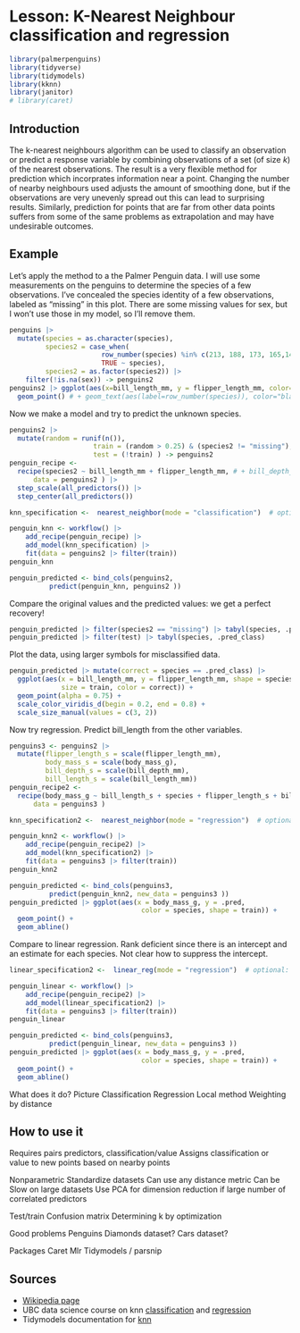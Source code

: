 # Lesson: K-Nearest Neighbour classification and regression

```r
library(palmerpenguins)
library(tidyverse)
library(tidymodels)
library(kknn)
library(janitor)
# library(caret)
```

## Introduction

The k-nearest neighbours algorithm can be used to classify an observation or predict a response variable by combining observations of a set (of size $k$) of the nearest observations. The result is a very flexible method for prediction which incorprates information near a point. Changing the number of nearby neighbours used adjusts the amount of smoothing done, but if the observations are very unevenly spread out this can lead to surprising results. Similarly, prediction for points that are far from other data points suffers from some of the same problems as extrapolation and may have undesirable outcomes.

## Example

Let's apply the method to a the Palmer Penguin data. I will use some measurements on the penguins to determine the species of a few observations. I've concealed the species identity of a few observations, labeled as "missing" in this plot. There are some missing values for sex, but I won't use those in my model, so I'll remove them.

```r
penguins |>
  mutate(species = as.character(species), 
         species2 = case_when(
                       row_number(species) %in% c(213, 188, 173, 165,146, 100, 231, 96, 217, 254) ~ "missing", 
                       TRUE ~ species),
         species2 = as.factor(species2)) |>
    filter(!is.na(sex)) -> penguins2
penguins2 |> ggplot(aes(x=bill_length_mm, y = flipper_length_mm, color=species2)) +
  geom_point() # + geom_text(aes(label=row_number(species)), color="black", label.size=0.1)
```

Now we make a model and try to predict the unknown species. 

```r
penguins2 |> 
  mutate(random = runif(n()),
                     train = (random > 0.25) & (species2 != "missing"),
                     test = (!train) ) -> penguins2
penguin_recipe <- 
  recipe(species2 ~ bill_length_mm + flipper_length_mm, # + bill_depth_mm + body_mass_g, # add to improve model
      data = penguins2 ) |>
  step_scale(all_predictors()) |>
  step_center(all_predictors()) 

knn_specification <-  nearest_neighbor(mode = "classification")  # optional: neighbours = <integer>

penguin_knn <- workflow() |> 
    add_recipe(penguin_recipe) |>
    add_model(knn_specification) |>
    fit(data = penguins2 |> filter(train))
penguin_knn

penguin_predicted <- bind_cols(penguins2,
          predict(penguin_knn, penguins2 ))

```

Compare the original values and the predicted values: we get a perfect recovery!

```r
penguin_predicted |> filter(species2 == "missing") |> tabyl(species, .pred_class)
penguin_predicted |> filter(test) |> tabyl(species, .pred_class)
```

Plot the data, using larger symbols for misclassified data.

```r
penguin_predicted |> mutate(correct = species == .pred_class) |>
  ggplot(aes(x = bill_length_mm, y = flipper_length_mm, shape = species, 
             size = train, color = correct)) +
  geom_point(alpha = 0.75) +
  scale_color_viridis_d(begin = 0.2, end = 0.8) + 
  scale_size_manual(values = c(3, 2))

```


Now try regression. Predict bill_length from the other variables.

```r
penguins3 <- penguins2 |>
  mutate(flipper_length_s = scale(flipper_length_mm), 
         body_mass_s = scale(body_mass_g),
         bill_depth_s = scale(bill_depth_mm),
         bill_length_s = scale(bill_length_mm))
penguin_recipe2 <- 
  recipe(body_mass_g ~ bill_length_s + species + flipper_length_s + bill_depth_s, 
      data = penguins3 )  

knn_specification2 <-  nearest_neighbor(mode = "regression")  # optional: neighbours = <integer>

penguin_knn2 <- workflow() |> 
    add_recipe(penguin_recipe2) |>
    add_model(knn_specification2) |>
    fit(data = penguins3 |> filter(train))
penguin_knn2

penguin_predicted <- bind_cols(penguins3,
          predict(penguin_knn2, new_data = penguins3 ))
penguin_predicted |> ggplot(aes(x = body_mass_g, y = .pred,
                                 color = species, shape = train)) + 
  geom_point() + 
  geom_abline()
```

Compare to linear regression. Rank deficient since there is an intercept and an estimate for each species. Not clear how to suppress the intercept.

```r
linear_specification2 <-  linear_reg(mode = "regression")  # optional: neighbours = <integer>

penguin_linear <- workflow() |> 
    add_recipe(penguin_recipe2) |>
    add_model(linear_specification2) |>
    fit(data = penguins3 |> filter(train))
penguin_linear

penguin_predicted <- bind_cols(penguins3,
          predict(penguin_linear, new_data = penguins3 ))
penguin_predicted |> ggplot(aes(x = body_mass_g, y = .pred,
                                 color = species, shape = train)) + 
  geom_point() + 
  geom_abline()
```

What does it do?
Picture
Classification
Regression
Local method
Weighting by distance

## How to use it

Requires pairs predictors, classification/value
Assigns classification or value to new points based on nearby points

Nonparametric
Standardize datasets
Can use any distance metric
Can be Slow on large datasets
Use PCA for dimension reduction if large number of correlated predictors

Test/train
Confusion matrix
Determining k by optimization

Good problems
Penguins
Diamonds dataset?
Cars dataset?

Packages
Caret
Mlr
Tidymodels / parsnip

## Sources

* [Wikipedia page](https://en.wikipedia.org/wiki/K-nearest_neighbors_algorithm)
* UBC data science course on knn [classification](https://ubc-dsci.github.io/introduction-to-datascience/classification.html) and [regression](https://ubc-dsci.github.io/introduction-to-datascience/regression1.html)
* Tidymodels documentation for [knn](https://www.tidymodels.org/learn/statistics/k-means/)

